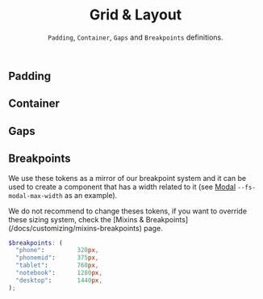 
<header>

# Grid & Layout

`Padding`, `Container`, `Gaps` and `Breakpoints` definitions.

</header>

## Padding

<TokenTable title="Global Token" description="Value">
  <TokenRow token="--fs-grid-padding" value="var(--fs-spacing-3)" />
</TokenTable>

## Container

<TokenTable title="Global Token" description="Value">
  <TokenRow token="--fs-grid-max-width" value="var(--fs-spacing-3)" />
</TokenTable>

## Gaps

<TokenTable title="Global Token" description="Value">
  <TokenRow token="--fs-grid-gap-0" value="var(--fs-spacing-1)" />
  <TokenRow token="--fs-grid-gap-1" value="var(--fs-spacing-2)" />
  <TokenRow token="--fs-grid-gap-2" value="var(--fs-spacing-3)" />
  <TokenRow token="--fs-grid-gap-3" value="var(--fs-spacing-4)" />
  <TokenRow token="--fs-grid-gap-4" value="var(--fs-spacing-5)" />
</TokenTable>

## Breakpoints

We use these tokens as a mirror of our breakpoint system and it can be used to create a component that has a width related to it  (see [Modal](/components/molecules/modal#design-tokens) `--fs-modal-max-width` as an example).

<Callout type="warning" emoji="⚠️">
  We do not recommend to change theses tokens, if you want to override these sizing system, check the [Mixins & Breakpoints](/docs/customizing/mixins-breakpoints) page.
</Callout>


```scss
$breakpoints: (
  "phone":         320px,
  "phonemid":      375px,
  "tablet":        768px,
  "notebook":      1280px,
  "desktop":       1440px,
);
```

<TokenTable title="Global Token" description="Value">
  <TokenRow token="--fs-grid-breakpoint-phone" value='#{map-get($breakpoints, "phone")}' />
  <TokenRow token="--fs-grid-breakpoint-phonemid" value='#{map-get($breakpoints, "phonemid")}' />
  <TokenRow token="--fs-grid-breakpoint-tablet" value='#{map-get($breakpoints, "tablet")}' />
  <TokenRow token="--fs-grid-breakpoint-notebook" value='#{map-get($breakpoints, "notebook")}' />
  <TokenRow token="--fs-grid-breakpoint-desktop" value='#{map-get($breakpoints, "desktop")}' />
</TokenTable>
